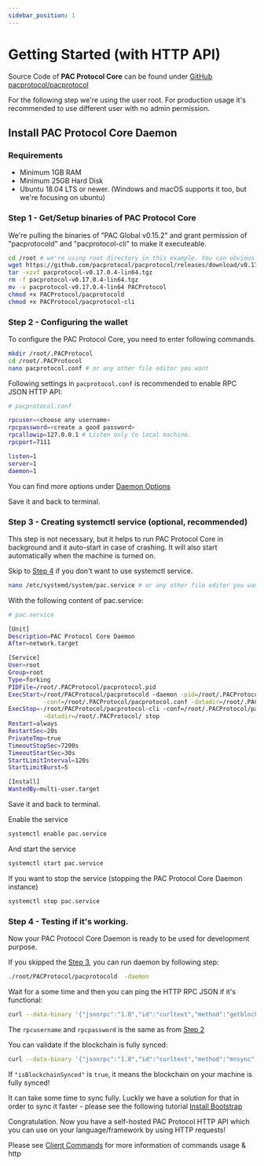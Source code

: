 ```yaml
---
sidebar_position: 1
---
```


# Getting Started (with HTTP API)

Source Code of **PAC Protocol Core** can be found under [GitHub pacprotocol/pacprotocol](https://github.com/pacprotocol/pacprotocol)

For the following step we're using the user root. For production usage it's recommended to use different user with no admin permission.

## Install PAC Protocol Core Daemon

### Requirements

* Minimum 1GB RAM
* Minimum 25GB Hard Disk
* Ubuntu 18.04 LTS or newer. (Windows and macOS supports it too, but we're focusing on ubuntu)



### Step 1 - Get/Setup binaries of PAC Protocol Core

We're pulling the binaries of "PAC Global v0.15.2" and grant permission of "pacprotocold" and "pacprotocol-cli" to make it executeable.

```bash
cd /root # we're using root directory in this example. You can obviously choose your owh directory.
wget https://github.com/pacprotocol/pacprotocol/releases/download/v0.17.0.4/pacprotocol-v0.17.0.4-lin64.tgz
tar -xzvf pacprotocol-v0.17.0.4-lin64.tgz
rm -f pacprotocol-v0.17.0.4-lin64.tgz
mv -v pacprotocol-v0.17.0.4-lin64 PACProtocol
chmod +x PACProtocol/pacprotocold
chmod +x PACProtocol/pacprotocol-cli
```

### Step 2 - Configuring the wallet

To configure the PAC Protocol Core, you need to enter following commands.

```bash
mkdir /root/.PACProtocol
cd /root/.PACProtocol
nano pacprotocol.conf # or any other file editor you want
```

Following settings in `pacprotocol.conf` is recommended to enable RPC JSON HTTP API:

```bash
# pacprotocol.conf

rpcuser=<choose any username>
rpcpassword=<create a good password>
rpcallowip=127.0.0.1 # Listen only to local machine.
rpcport=7111

listen=1
server=1
daemon=1
```
You can find more options under [Daemon Options](/developers/pac-protocol-core/daemon-options)

Save it and back to terminal.

### Step 3 - Creating systemctl service (optional, recommended)

This step is not necessary, but it helps to run PAC Protocol Core in background and it auto-start in case of crashing. It will also start automatically when the machine is turned on.

Skip to [Step 4](#step-4---testing-if-its-working) if you don't want to use systemctl service.

``` bash
nano /etc/systemd/system/pac.service # or any other file editor you want
```

With the following content of pac.service:

```bash
# pac.service

[Unit]
Description=PAC Protocol Core Daemon
After=network.target

[Service]
User=root
Group=root
Type=forking
PIDFile=/root/.PACProtocol/pacprotocol.pid
ExecStart=/root/PACProtocol/pacprotocold -daemon -pid=/root/.PACProtocol/pacprotocol.pid \
          -conf=/root/.PACProtocol/pacprotocol.conf -datadir=/root/.PACProtocol/
ExecStop=-/root/PACProtocol/pacprotocol-cli -conf=/root/.PACProtocol/pacprotocol.conf \
          -datadir=/root/.PACProtocol/ stop
Restart=always
RestartSec=20s
PrivateTmp=true
TimeoutStopSec=7200s
TimeoutStartSec=30s
StartLimitInterval=120s
StartLimitBurst=5

[Install]
WantedBy=multi-user.target
```

Save it and back to terminal.

Enable the service
```bash
systemctl enable pac.service
```

And start the service

```bash
systemctl start pac.service
```

If you want to stop the service (stopping the PAC Protocol Core Daemon instance)

```bash
systemctl stop pac.service
```

### Step 4 - Testing if it's working.

Now your PAC Protocol Core Daemon is ready to be used for development purpose.

If you skipped the [Step 3](#step-3---creating-systemctl-service-optional-recommended), you can run daemon by following step:

```bash
./root/PACProtocol/pacprotocold  -daemon
```

Wait for a some time and then you can ping the HTTP RPC JSON if it's functional:

```bash
curl --data-binary '{"jsonrpc":"1.0","id":"curltext","method":"getblockchaininfo","params":[]}' -H 'content-type:text/plain;' http://<rpcusername>:<rpcpassword>@127.0.0.1:7111/
```

The `rpcusername` and `rpcpassword` is the same as from [Step 2](#step-2---configuring-the-wallet)

You can validate if the blockchain is fully synced:

```bash
curl --data-binary '{"jsonrpc":"1.0","id":"curltext","method":"mnsync","params":["status"]}' -H 'content-type:text/plain;' http://<rpcusername>:<rpcpassword>@127.0.0.1:7111/
```

If `"isBlockchainSynced"` is `true`, it means the blockchain on your machine is fully synced!

It can take some time to sync fully. Luckly we have a solution for that in order to sync it faster - please see the following tutorial [Install Bootstrap](/developers/pac-protocol-core/install-bootstrap)

Congratulation. Now you have a self-hosted PAC Protocol HTTP API which you can use on your language/framework by using HTTP requests!

Please see [Client Commands](/developers/pac-protocol-core/client-commands/getaddressbalance) for more information of commands usage & http